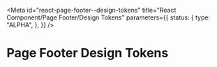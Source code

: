 <!-- @license CC0-1.0 -->


<Meta
  id="react-page-footer--design-tokens"
  title="React Component/Page Footer/Design Tokens"
  parameters={{
    status: {
      type: "ALPHA",
    },
  }}
/>

# Page Footer Design Tokens

<ComponentTokensSection tokens={tokens} definition={tokensDefinition} component="utrecht-page-footer" />

